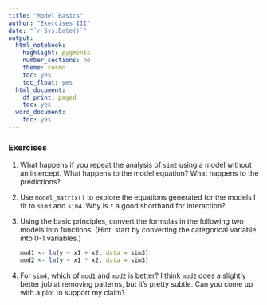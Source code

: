 ```yaml
---
title: "Model Basics"
author: "Exercises III"
date: "`r Sys.Date()`"
output:
  html_notebook:
    highlight: pygments
    number_sections: no
    theme: cosmo
    toc: yes
    toc_float: yes
  html_document:
    df_print: paged
    toc: yes
  word_document:
    toc: yes
---
```



### Exercises

1.  What happens if you repeat the analysis of `sim2` using a model without
    an intercept. What happens to the model equation? What happens to the
    predictions?
    
2.  Use `model_matrix()` to explore the equations generated for the models
    I fit to `sim3` and `sim4`. Why is `*` a good shorthand for interaction?

3.  Using the basic principles, convert the formulas in the following two
    models into functions. (Hint: start by converting the categorical variable
    into 0-1 variables.)
    
    ```r
    mod1 <- lm(y ~ x1 + x2, data = sim3)
    mod2 <- lm(y ~ x1 * x2, data = sim3)
    ```

4.   For `sim4`,  which of `mod1` and `mod2` is better? I think `mod2` does a 
     slightly better job at removing patterns, but it's pretty subtle. Can you 
     come up with a plot to support my claim? 
     